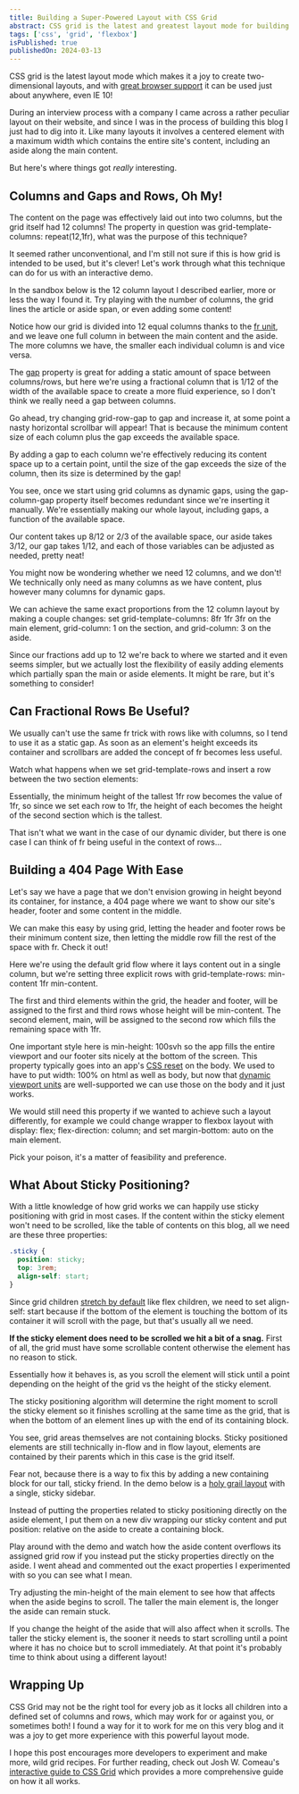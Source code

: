 ```yaml
---
title: Building a Super-Powered Layout with CSS Grid
abstract: CSS grid is the latest and greatest layout mode for building two-dimensional layouts. Like tables, grid layout enables us to align elements into columns and rows, but it's even more flexible and easy to work with! Let's make a clever layout with it, made possible by the fractional unit.
tags: ['css', 'grid', 'flexbox']
isPublished: true
publishedOn: 2024-03-13
---
```


CSS grid is the latest layout mode which makes it a joy to create two-dimensional layouts, and with [great browser support](https://caniuse.com/css-grid) it can be used just about anywhere, even IE 10!

During an interview process with a company I came across a rather peculiar layout on their website, and since I was in the process of building this blog I just had to dig into it. Like many layouts it involves a centered element with a maximum width which contains the entire site's content, including an <InlineCode>aside</InlineCode> along the main content.

But here's where things got _really_ interesting.

## Columns and Gaps and Rows, Oh My!

The content on the page was effectively laid out into two columns, but the grid itself had 12 columns! The property in question was <InlineCode>grid-template-columns: repeat(12,1fr)</InlineCode>, what was the purpose of this technique?

It seemed rather unconventional, and I'm still not sure if this is how grid is intended to be used, but it's clever! Let's work through what this technique can do for us with an interactive demo.

In the sandbox below is the 12 column layout I described earlier, more or less the way I found it. Try playing with the number of columns, the grid lines the <InlineCode>article</InlineCode> or <InlineCode>aside</InlineCode> span, or even adding some content!

<DynamicGapDemo />

Notice how our grid is divided into 12 equal columns thanks to the [fr unit](https://developer.mozilla.org/en-US/docs/Learn/CSS/CSS_layout/Grids#flexible_grids_with_the_fr_unit), and we leave one full column in between the main content and the aside. The more columns we have, the smaller each individual column is and vice versa.

The [gap](https://developer.mozilla.org/en-US/docs/Web/CSS/gap) property is great for adding a static amount of space between columns/rows, but here we're using a fractional column that is 1/12 of the width of the available space to create a more fluid experience, so I don't think we really need a gap between columns.

Go ahead, try changing <InlineCode>grid-row-gap</InlineCode> to <InlineCode>gap</InlineCode> and increase it, at some point a nasty horizontal scrollbar will appear! That is because the minimum content size of each column plus the gap exceeds the available space.

By adding a gap to each column we're effectively reducing its content space up to a certain point, until the size of the gap exceeds the size of the column, then its size is determined by the gap!

You see, once we start using grid columns as dynamic gaps, using the <InlineCode>gap-column-gap</InlineCode> property itself becomes redundant since we're inserting it manually. We're essentially making our whole layout, including gaps, a function of the available space.

Our content takes up 8/12 or 2/3 of the available space, our aside takes 3/12, our gap takes 1/12, and each of those variables can be adjusted as needed, pretty neat!

You might now be wondering whether we need 12 columns, and we don't! We technically only need as many columns as we have content, plus however many columns for dynamic gaps.

We can achieve the same exact proportions from the 12 column layout by making a couple changes: set <InlineCode>grid-template-columns: 8fr 1fr 3fr</InlineCode> on the <InlineCode>main</InlineCode> element, <InlineCode>grid-column: 1</InlineCode> on the <InlineCode>section</InlineCode>, and <InlineCode>grid-column: 3</InlineCode> on the <InlineCode>aside</InlineCode>.

Since our fractions add up to 12 we're back to where we started and it even seems simpler, but we actually lost the flexibility of easily adding elements which partially span the main or aside elements. It might be rare, but it's something to consider!

## Can Fractional Rows Be Useful?

We usually can't use the same <InlineCode>fr</InlineCode> trick with rows like with columns, so I tend to use it as a static gap. As soon as an element's height exceeds its container and scrollbars are added the concept of <InlineCode>fr</InlineCode> becomes less useful.

Watch what happens when we set <InlineCode>grid-template-rows</InlineCode> and insert a row between the two <InlineCode>section</InlineCode> elements:

<DynamicRowDemo />

Essentially, the minimum height of the tallest <InlineCode>1fr</InlineCode> row becomes the value of <InlineCode>1fr</InlineCode>, so since we set each row to <InlineCode>1fr</InlineCode>, the height of each becomes the height of the second section which is the tallest.

That isn't what we want in the case of our dynamic divider, but there is one case I can think of <InlineCode>fr</InlineCode> being useful in the context of rows...

## Building a 404 Page With Ease

Let's say we have a page that we don't envision growing in height beyond its container, for instance, a 404 page where we want to show our site's header, footer and some content in the middle.

We can make this easy by using grid, letting the header and footer rows be their minimum content size, then letting the middle row fill the rest of the space with <InlineCode>fr</InlineCode>. Check it out!

<NotFoundDemo />

Here we're using the default grid flow where it lays content out in a single column, but we're setting three explicit rows with <InlineCode>grid-template-rows: min-content 1fr min-content</InlineCode>.

The first and third elements within the grid, the header and footer, will be assigned to the first and third rows whose height will be <InlineCode>min-content</InlineCode>. The second element, <InlineCode>main</InlineCode>, will be assigned to the second row which fills the remaining space with <InlineCode>1fr</InlineCode>.

One important style here is <InlineCode>min-height: 100svh</InlineCode> so the app fills the entire viewport and our footer sits nicely at the bottom of the screen. This property typically goes into an app's [CSS reset](https://piccalil.li/blog/a-more-modern-css-reset/) on the body. We used to have to put <InlineCode>width: 100%</InlineCode> on <InlineCode>html</InlineCode> as well as <InlineCode>body</InlineCode>, but now that [dynamic viewport units](https://web.dev/blog/viewport-units#the-need-for-new-viewport-units) are well-supported we can use those on the body and it just works.

We would still need this property if we wanted to achieve such a layout differently, for example we could change <InlineCode>wrapper</InlineCode> to flexbox layout with <InlineCode>display: flex; flex-direction: column;</InlineCode> and set <InlineCode>margin-bottom: auto</InlineCode> on the <InlineCode>main</InlineCode> element.

Pick your poison, it's a matter of feasibility and preference.

## What About Sticky Positioning?

With a little knowledge of how grid works we can happily use sticky positioning with grid in most cases. If the content within the sticky element won't need to be scrolled, like the table of contents on this blog, all we need are these three properties:

```css
.sticky {
  position: sticky;
  top: 3rem;
  align-self: start;
}
```

Since grid children [stretch by default](https://developer.mozilla.org/en-US/docs/Web/CSS/align-items#values) like flex children, we need to set <InlineCode>align-self: start</InlineCode> because if the bottom of the element is touching the bottom of its container it will scroll with the page, but that's usually all we need.

**If the sticky element does need to be scrolled we hit a bit of a snag.** First of all, the grid must have some scrollable content otherwise the element has no reason to stick.

Essentially how it behaves is, as you scroll the element will stick until a point depending on the height of the grid vs the height of the sticky element.

The sticky positioning algorithm will determine the right moment to scroll the sticky element so it finishes scrolling at the same time as the grid, that is when the bottom of an element lines up with the end of its containing block.

You see, grid areas themselves are not containing blocks. Sticky positioned elements are still technically in-flow and in flow layout, elements are contained by their parents which in this case is the grid itself.

Fear not, because there is a way to fix this by adding a new containing block for our tall, sticky friend. In the demo below is a [holy grail layout](https://web.dev/patterns/layout/holy-grail) with a single, sticky sidebar.

<StickySidebarDemo />

Instead of putting the properties related to sticky positioning directly on the <InlineCode>aside</InlineCode> element, I put them on a new <InlineCode>div</InlineCode> wrapping our sticky content and put <InlineCode>position: relative</InlineCode> on the <InlineCode>aside</InlineCode> to create a containing block.

Play around with the demo and watch how the aside content overflows its assigned grid row if you instead put the sticky properties directly on the <InlineCode>aside</InlineCode>. I went ahead and commented out the exact properties I experimented with so you can see what I mean.

Try adjusting the <InlineCode>min-height</InlineCode> of the main element to see how that affects when the aside begins to scroll. The taller the main element is, the longer the aside can remain stuck.

If you change the height of the aside that will also affect when it scrolls. The taller the sticky element is, the sooner it needs to start scrolling until a point where it has no choice but to scroll immediately. At that point it's probably time to think about using a different layout!

## Wrapping Up

CSS Grid may not be the right tool for every job as it locks all children into a defined set of columns and rows, which may work for or against you, or sometimes both! I found a way for it to work for me on this very blog and it was a joy to get more experience with this powerful layout mode.

I hope this post encourages more developers to experiment and make more, wild grid recipes. For further reading, check out Josh W. Comeau's [interactive guide to CSS Grid](https://www.joshwcomeau.com/css/interactive-guide-to-grid/#grid-flow-2) which provides a more comprehensive guide on how it all works.
